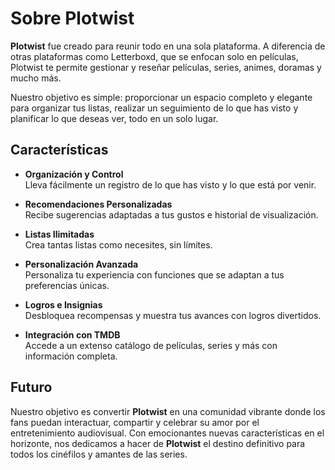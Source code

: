 # Sobre Plotwist

**Plotwist** fue creado para reunir todo en una sola plataforma. A diferencia de otras plataformas como Letterboxd, que se enfocan solo en películas, Plotwist te permite gestionar y reseñar películas, series, animes, doramas y mucho más.

Nuestro objetivo es simple: proporcionar un espacio completo y elegante para organizar tus listas, realizar un seguimiento de lo que has visto y planificar lo que deseas ver, todo en un solo lugar.

## Características

- **Organización y Control**  
  Lleva fácilmente un registro de lo que has visto y lo que está por venir.

- **Recomendaciones Personalizadas**  
  Recibe sugerencias adaptadas a tus gustos e historial de visualización.

- **Listas Ilimitadas**  
  Crea tantas listas como necesites, sin límites.

- **Personalización Avanzada**  
  Personaliza tu experiencia con funciones que se adaptan a tus preferencias únicas.

- **Logros e Insignias**  
  Desbloquea recompensas y muestra tus avances con logros divertidos.

- **Integración con TMDB**  
  Accede a un extenso catálogo de películas, series y más con información completa.

## Futuro

Nuestro objetivo es convertir **Plotwist** en una comunidad vibrante donde los fans puedan interactuar, compartir y celebrar su amor por el entretenimiento audiovisual. Con emocionantes nuevas características en el horizonte, nos dedicamos a hacer de **Plotwist** el destino definitivo para todos los cinéfilos y amantes de las series.
